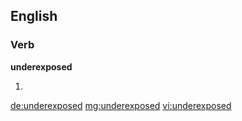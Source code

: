 ==English==

===Verb===
'''underexposed'''

# {{past of|underexpose}}

[[de:underexposed]]
[[mg:underexposed]]
[[vi:underexposed]]